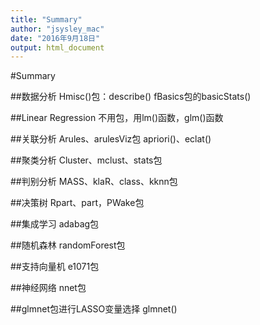 ```yaml
---
title: "Summary"
author: "jsysley_mac"
date: "2016年9月18日"
output: html_document
---
```


#Summary

##数据分析
Hmisc()包：describe()
fBasics包的basicStats()

##Linear Regression
不用包，用lm()函数，glm()函数

##关联分析
Arules、arulesViz包
apriori()、eclat()

##聚类分析
Cluster、mclust、stats包

##判别分析
MASS、klaR、class、kknn包

##决策树
Rpart、part，PWake包

##集成学习
adabag包

##随机森林
randomForest包

##支持向量机
e1071包

##神经网络
nnet包

##glmnet包进行LASSO变量选择
glmnet()